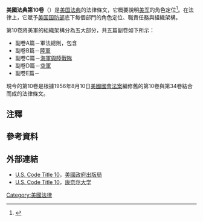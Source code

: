 {{noteTA
| 1= zh-cn:参见; zh-hk:相關條目; zh-mo:相關條目; zh-my:参见; zh-sg:参见; zh-tw:相關條目;
}}
'''美國法典第10卷'''（{{lang-en|Title 10 of the United States Code}}）是[[美国法典|美国法典]]的法律條文，它概要說明[[美军|美军]]的角色定位<ref>{{cite web | publisher= [[Office_of_the_Law_Revision_Counsel|Office of the Law Revision Counsel]] | title=United States Code | access-date=2015年11月21日 | url=http://uscode.house.gov}}</ref>。在法律上，它賦予[[美国国防部|美国国防部]]底下每個部門的角色定位、職責任務與組織架構。

第10卷將美軍的組織架構分為五大部分，共五篇副卷如下所示：
*副卷A篇－軍法總則，包含{{tsl|en|Uniform Code of Military Justice|統一軍事法典}}{{notetag|副卷A篇，{{lang-en|Subtitle A}}}}
*副卷B篇－[[美国陆军部|陸軍]]{{notetag|副卷B篇，{{lang-en|Subtitle B}}}}
*副卷C篇－[[美国海军部|海軍與陸戰隊]]{{notetag|副卷C篇，{{lang-en|Subtitle C}}}}
*副卷D篇－[[美國空軍部|空軍]]{{notetag|副卷D篇，{{lang-en|Subtitle D}}}}
*副卷E篇－{{tsl|en|Reserve components of the United States Armed Forces|美軍後備部隊}}{{notetag|副卷E篇，{{lang-en|Subtitle E}}}}
現今的第10卷是根據1956年8月10日[[美國國會法案|美國國會法案]]編修舊的第10卷與第34卷結合而成的法律條文。

== 注釋 ==
{{ReflistH|1}}
{{NoteFoot}}
{{ReflistF}}

== 參考資料 ==
{{Reflist|1}}

== 外部連結 ==
*[http://frwebgate.access.gpo.gov/cgi-bin/usc.cgi?ACTION=BROWSE&title=10usc U.S. Code Title 10]，[[美國政府出版局|美國政府出版局]]
*[http://www.law.cornell.edu/uscode/10 U.S. Code Title 10]，[[康奈尔大学|康奈尔大学]]

{{US military navbox}}

{{DEFAULTSORT:Title 10 of the United States Code}}
[[Category:美國法律|Category:美國法律]]